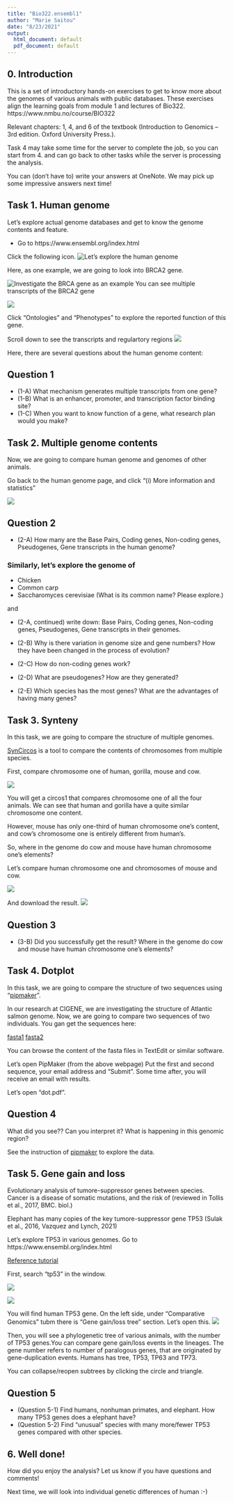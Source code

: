 ```yaml
---
title: "Bio322.ensembl1"
author: "Marie Saitou"
date: "8/23/2021"
output:
  html_document: default
  pdf_document: default
---
```

## 0. Introduction

This is a set of introductory hands-on exercises to get to know more about the genomes of various animals with public databases.
These exercises align the learning goals from module 1 and lectures of Bio322.
https://www.nmbu.no/course/BIO322

Relevant chapters: 1, 4, and 6 of the textbook (Introduction to Genomics – 3rd edition. Oxford University Press.). 

Task 4 may take some time for the server to complete the job, so you can start from 4. and can go back to other tasks while the server is processing the analysis.

You can (don't have to) write your answers at OneNote. We may pick up some impressive answers next time!




## Task 1. Human genome
Let's explore actual genome databases and get to know the genome contents and feature.

- Go to https://www.ensembl.org/index.html 

Click the following icon.
![Let's explore the human genome](assets/handson/Slide2.png)

Here, as one example, we are going to look into BRCA2 gene.

![Investigate the BRCA gene as an example](assets/handson/Slide4.png)
You can see multiple transcripts of the BRCA2 gene

![](assets/handson/Slide5.png)

Click "Ontologies" and "Phenotypes" to explore the reported function of this gene.

Scroll down to see the transcripts and regulartory regions
![](assets/handson/Slide6.png)

Here, there are several questions about the human genome content:

## Question 1

- (1-A) What mechanism generates multiple transcripts from one gene?
- (1-B) What is an enhancer, promoter, and transcription factor binding site?
- (1-C) When you want to know function of a gene, what research plan would you make?



## Task 2. Multiple genome contents

Now, we are going to compare human genome and genomes of other animals. 

Go back to the human genome page, and click "(i) More information and statistics"

![](assets/handson/Slide3.png)

## Question 2
- (2-A) How many are the Base Pairs, Coding genes, Non-coding genes, Pseudogenes, Gene transcripts in the human genome?

### Similarly, let's explore the genome of
- Chicken
- Common carp
- Saccharomyces cerevisiae (What is its common name? Please explore.)

and 

- (2-A, continued)  write down: Base Pairs, Coding genes, Non-coding genes, Pseudogenes, Gene transcripts in their genomes.



- (2-B) Why is there variation in genome size and gene numbers? How they have been changed in the process of evolution?
- (2-C) How do non-coding genes work?
- (2-D) What are pseudogenes? How are they generated?
- (2-E) Which species has the most genes? What are the advantages of having many genes? 


## Task 3. Synteny

In this task, we are going to compare the structure of multiple genomes.


[SynCircos](http://bioinfo.konkuk.ac.kr/synteny_portal/) is a tool to compare the contents of chromosomes from multiple species.



First, compare chromosome one of human, gorilla, mouse and cow.

![](assets/handson/circos1.png)

You will get a circos1 that compares chromosome one of all the four animals.
We can see that human and gorilla have a quite similar chromosome one content. 

However, mouse has only one-third of human chromosome one's content, 
and cow's chromosome one is entirely different from human's.

So, where in the genome do cow and mouse have human chromosome one's elements?


Let's compare human chromosome one and chromosomes of mouse and cow. 


![](assets/handson/circos3.png)

And download the result. 
![](assets/handson/circos4.png)



## Question 3
- (3-B) Did you successfully get the result? Where in the genome do cow and mouse have human chromosome one's elements?



## Task 4. Dotplot

In this task, we are going to compare the structure of two sequences using "[pipmaker](http://pipmaker.bx.psu.edu/pipmaker/pip-instr.html)".



In our research at CIGENE, we are investigating the structure of Atlantic salmon genome. 
Now, we are going to compare two sequences of two individuals.
You gan get the sequences here:

[fasta1](assets/handson/fish1.fa)
[fasta2](assets/handson/fish2.fa)

You can browse the content of the fasta files in TextEdit or similar software.

Let's open PipMaker (from the above webpage)
Put the first and second sequence, your email address and "Submit".
Some time after, you will receive an email with results.

Let's open "dot.pdf". 

## Question 4
What did you see?? Can you interpret it? What is happening in this genomic region? 

See the instruction of [pipmaker](http://pipmaker.bx.psu.edu/pipmaker/pip-instr.html) to explore the data.



## Task 5. Gene gain and loss

Evolutionary analysis of tumore-suppressor genes between species.
Cancer is a disease of somatic mutations, and the risk of 
(reviewed in Tollis et al., 2017, BMC. biol.)

Elephant has many copies of the key tumore-suppressor gene TP53 (Sulak et al., 2016, Vazquez and Lynch, 2021)


Let's explore TP53 in various genomes.
Go to https://www.ensembl.org/index.html


  [Reference tutorial](https://www.youtube.com/watch?v=bTBLg0bIi98&t=250s)

First, search "tp53" in the window. 

![](assets/BIO326-misc/Slide13.png)

![](assets/BIO326-misc/Slide14.png)

You will find human TP53 gene. On the left side, under "Comparative Genomics" tubm there is "Gene gain/loss tree" section. Let's open this. 
![](assets/BIO326-misc/Slide15.png)


Then, you will see a phylogenetic tree of various animals, with the number of TP53 genes.You can compare gene gain/loss events in the lineages. The gene number refers to number of paralogous genes, that are originated by gene-duplication events. Humans has tree, TP53, TP63 and TP73.


You can collapse/reopen subtrees by clicking the circle and triangle.


## Question 5

- (Question 5-1) Find humans, nonhuman primates, and elephant. How many TP53 genes does a elephant have?
- (Question 5-2) Find "unusual" species with many more/fewer TP53 genes compared with other species.



## 6. Well done!

How did you enjoy the analysis? Let us know if you have questions and comments!

Next time, we will look into individual genetic differences of human :-) 



 
